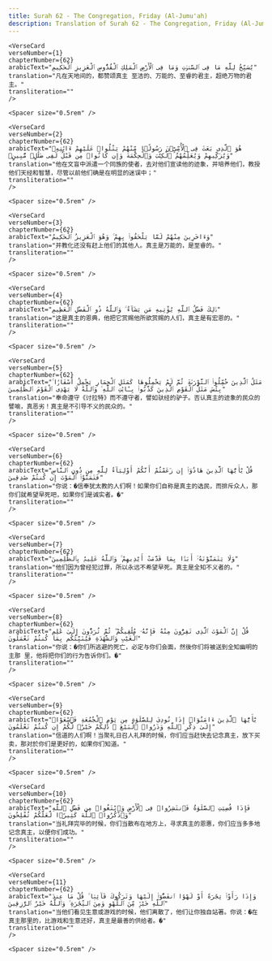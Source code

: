 ```yaml
---
title: Surah 62 - The Congregation, Friday (Al-Jumu'ah)  
description: Translation of Surah 62 - The Congregation, Friday (Al-Jumu'ah) in Chinese
---
```







    <VerseCard 
    verseNumber={1}
    chapterNumber={62}
    arabicText="يُسَبِّحُ لِلَّهِ مَا فِى ٱلسَّمَٰوَٰتِ وَمَا فِى ٱلْأَرْضِ ٱلْمَلِكِ ٱلْقُدُّوسِ ٱلْعَزِيزِ ٱلْحَكِيمِ"
    translation="凡在天地间的，都赞颂真主 至洁的、万能的、至睿的君主，超绝万物的君主。"
    transliteration=""
    />

    <Spacer size="0.5rem" />
                
    <VerseCard 
    verseNumber={2}
    chapterNumber={62}
    arabicText="هُوَ ٱلَّذِى بَعَثَ فِى ٱلْأُمِّيِّۦنَ رَسُولًۭا مِّنْهُمْ يَتْلُوا۟ عَلَيْهِمْ ءَايَٰتِهِۦ وَيُزَكِّيهِمْ وَيُعَلِّمُهُمُ ٱلْكِتَٰبَ وَٱلْحِكْمَةَ وَإِن كَانُوا۟ مِن قَبْلُ لَفِى ضَلَٰلٍۢ مُّبِينٍۢ"
    translation="他在文盲中派遣一个同族的使者，去对他们宣读他的迹象，并培养他们，教授他们天经和智慧，尽管以前他们确是在明显的迷误中；"
    transliteration=""
    />

    <Spacer size="0.5rem" />
                
    <VerseCard 
    verseNumber={3}
    chapterNumber={62}
    arabicText="وَءَاخَرِينَ مِنْهُمْ لَمَّا يَلْحَقُوا۟ بِهِمْ ۚ وَهُوَ ٱلْعَزِيزُ ٱلْحَكِيمُ"
    translation="并教化还没有赶上他们的其他人。真主是万能的，是至睿的。"
    transliteration=""
    />

    <Spacer size="0.5rem" />
                
    <VerseCard 
    verseNumber={4}
    chapterNumber={62}
    arabicText="ذَٰلِكَ فَضْلُ ٱللَّهِ يُؤْتِيهِ مَن يَشَآءُ ۚ وَٱللَّهُ ذُو ٱلْفَضْلِ ٱلْعَظِيمِ"
    translation="这是真主的恩典，他把它赏赐他所欲赏赐的人们，真主是有宏恩的。"
    transliteration=""
    />

    <Spacer size="0.5rem" />
                
    <VerseCard 
    verseNumber={5}
    chapterNumber={62}
    arabicText="مَثَلُ ٱلَّذِينَ حُمِّلُوا۟ ٱلتَّوْرَىٰةَ ثُمَّ لَمْ يَحْمِلُوهَا كَمَثَلِ ٱلْحِمَارِ يَحْمِلُ أَسْفَارًۢا ۚ بِئْسَ مَثَلُ ٱلْقَوْمِ ٱلَّذِينَ كَذَّبُوا۟ بِـَٔايَٰتِ ٱللَّهِ ۚ وَٱللَّهُ لَا يَهْدِى ٱلْقَوْمَ ٱلظَّٰلِمِينَ"
    translation="奉命遵守《讨拉特》而不遵守者，譬如驮经的驴子。否认真主的迹象的民众的譬喻，真恶劣！真主是不引导不义的民众的。"
    transliteration=""
    />

    <Spacer size="0.5rem" />
                
    <VerseCard 
    verseNumber={6}
    chapterNumber={62}
    arabicText="قُلْ يَٰٓأَيُّهَا ٱلَّذِينَ هَادُوٓا۟ إِن زَعَمْتُمْ أَنَّكُمْ أَوْلِيَآءُ لِلَّهِ مِن دُونِ ٱلنَّاسِ فَتَمَنَّوُا۟ ٱلْمَوْتَ إِن كُنتُمْ صَٰدِقِينَ"
    translation="你说：�信奉犹太教的人们啊！如果你们自称是真主的选民，而排斥众人，那你们就希望早死吧，如果你们是诚实者。�"
    transliteration=""
    />

    <Spacer size="0.5rem" />
                
    <VerseCard 
    verseNumber={7}
    chapterNumber={62}
    arabicText="وَلَا يَتَمَنَّوْنَهُۥٓ أَبَدًۢا بِمَا قَدَّمَتْ أَيْدِيهِمْ ۚ وَٱللَّهُ عَلِيمٌۢ بِٱلظَّٰلِمِينَ"
    translation="他们因为曾经犯过罪，所以永远不希望早死。真主是全知不义者的。"
    transliteration=""
    />

    <Spacer size="0.5rem" />
                
    <VerseCard 
    verseNumber={8}
    chapterNumber={62}
    arabicText="قُلْ إِنَّ ٱلْمَوْتَ ٱلَّذِى تَفِرُّونَ مِنْهُ فَإِنَّهُۥ مُلَٰقِيكُمْ ۖ ثُمَّ تُرَدُّونَ إِلَىٰ عَٰلِمِ ٱلْغَيْبِ وَٱلشَّهَٰدَةِ فَيُنَبِّئُكُم بِمَا كُنتُمْ تَعْمَلُونَ"
    translation="你说：�你们所逃避的死亡，必定与你们会面，然後你们将被送到全知幽明的主那 里，他将把你们的行为告诉你们。�"
    transliteration=""
    />

    <Spacer size="0.5rem" />
                
    <VerseCard 
    verseNumber={9}
    chapterNumber={62}
    arabicText="يَٰٓأَيُّهَا ٱلَّذِينَ ءَامَنُوٓا۟ إِذَا نُودِىَ لِلصَّلَوٰةِ مِن يَوْمِ ٱلْجُمُعَةِ فَٱسْعَوْا۟ إِلَىٰ ذِكْرِ ٱللَّهِ وَذَرُوا۟ ٱلْبَيْعَ ۚ ذَٰلِكُمْ خَيْرٌۭ لَّكُمْ إِن كُنتُمْ تَعْلَمُونَ"
    translation="信道的人们啊！当聚礼日召人礼拜的时候，你们应当赶快去记念真主，放下买卖，那对於你们是更好的，如果你们知道。"
    transliteration=""
    />

    <Spacer size="0.5rem" />
                
    <VerseCard 
    verseNumber={10}
    chapterNumber={62}
    arabicText="فَإِذَا قُضِيَتِ ٱلصَّلَوٰةُ فَٱنتَشِرُوا۟ فِى ٱلْأَرْضِ وَٱبْتَغُوا۟ مِن فَضْلِ ٱللَّهِ وَٱذْكُرُوا۟ ٱللَّهَ كَثِيرًۭا لَّعَلَّكُمْ تُفْلِحُونَ"
    translation="当礼拜完毕的时候，你们当散布在地方上，寻求真主的恩惠，你们应当多多地记念真主，以便你们成功。"
    transliteration=""
    />

    <Spacer size="0.5rem" />
                
    <VerseCard 
    verseNumber={11}
    chapterNumber={62}
    arabicText="وَإِذَا رَأَوْا۟ تِجَٰرَةً أَوْ لَهْوًا ٱنفَضُّوٓا۟ إِلَيْهَا وَتَرَكُوكَ قَآئِمًۭا ۚ قُلْ مَا عِندَ ٱللَّهِ خَيْرٌۭ مِّنَ ٱللَّهْوِ وَمِنَ ٱلتِّجَٰرَةِ ۚ وَٱللَّهُ خَيْرُ ٱلرَّٰزِقِينَ"
    translation="当他们看见生意或游戏的时候，他们离散了，他们让你独自站著。你说：�在真主那里的，比游戏和生意还好，真主是最善的供给者。�"
    transliteration=""
    />

    <Spacer size="0.5rem" />
                